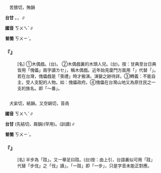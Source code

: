 
=={{ruby|傀|ㄎㄨㄟˇ}}==

　苦猥切，賄韻

'''台甘''' {{ruby|(文)|ㄍㄨㄧˋ}}{{ruby|，|ㄎㄨㄧˋ}}{{ruby|/|ㄎㄨㄧ˪}}。{{ruby|(語)|ㄍㄚ}}，{{ruby|傀|ㄍㄚ}}{{ruby|儡|ㄌㆤˋ}}∥

'''國音''' <rt>ㄎㄨㄟˇ</rt>∥

'''普閩''' <rt>ㄎㄨㄧˋ</rt>。

    

==='''『{{ruby|傀|ㄎㄨㄟˇ}}{{ruby|儡|ㄌㄟˇ}}』'''===
: [名] ①木偶戲。(台){{ruby|傀|ㄍㄚ}}{{ruby|儡|ㄌㆤˋ}}{{ruby|戲|ㄏㄧ˪}}。 ②木偶戲裏的木頭人兒。(台){{ruby|傀|ㄍㄚ}}{{ruby|儡|ㄌㆤˋ}}{{ruby|翁|ㄤ}}{{ruby|仔|ㄚ}}。按：甘典至台日典皆用「傀儡」兩字讀{{ruby|「|ㄍㄚ}}<rt>ㄌㆤ</rt>」，稱木偶戲。近年始見廈門方面用「{{ruby|嘉|ㄍㄚ}}{{ruby|禮|ㄌㆤˋ}}」代替「{{ruby|傀|ㄍㄚ}}{{ruby|儡|ㄌㆤˋ}}」。若在台灣，傀儡戲是「喪禮」時才搬演。演變之跡待詳。③轉義：不能自主，受人支配的人物。如：傀儡政府。④傀儡在台灣山地又為原住民之一支的族名。即「～番」。
    

=={{ruby|跬|ㄎㄨㄟˇ}}==

　犬繠切，紙韻。又空媧切，音咼

'''國音''' <rt>ㄎㄨㄟˇ</rt>∥

'''台甘''' {{ruby|(文)|ㄎㄨㄧˋ}}{{ruby|。|ㄒㄧㄚㆵ}}(先結切，屑韻)(罕用)。{{ruby|(語)|ㄏㄨㄚㆷ ͘}}(訓讀)∥

'''普閩''' <rt>ㄎㄨㄧˋ</rt>。

    

==='''『{{ruby|跬|ㄎㄨㄟˇ}}』'''===
: [名] 半步為「跬」。又一舉足曰跬。(台)按：由上引，台語裏似可用「跬」代替「步伐」之「伐」讀{{ruby|「|ㄏㄨㄚㆷ ͘}}」。「一跬」即「一步」，只是字音未能正對應。
    
